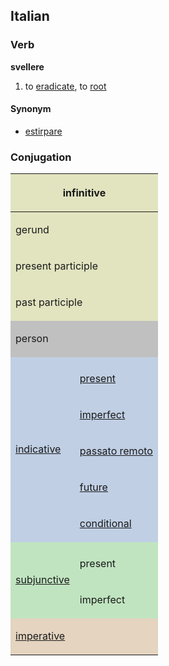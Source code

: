 ==Italian==
===Verb===
'''svellere'''

# to [[eradicate]], to [[root]]

====Synonym====
*[[estirpare]]

===Conjugation===

<center>
{| style="background:#F0F0F0"

|-
! colspan="3" style="background:#e2e4c0" | infinitive
| colspan="5" | svellere

|-
! colspan="3" style="background:#e2e4c0" | gerund
| colspan="5" | svellendo

|-
! colspan="3" style="background:#e2e4c0" | present participle
| colspan="5" | [[svellente]]

|-
! colspan="3" style="background:#e2e4c0" | past participle
| colspan="5" | [[svelto]]

|-
! colspan="2" rowspan="2" style="background:#C0C0C0" | person
! colspan="3" style="background:#C0C0C0" | singular
! colspan="3" style="background:#C0C0C0" | plural

|-
! style="background:#C0C0C0;width:12.5%" | first
! style="background:#C0C0C0;width:12.5%" | second
! style="background:#C0C0C0;width:12.5%" | third
! style="background:#C0C0C0;width:12.5%" | first
! style="background:#C0C0C0;width:12.5%" | second
! style="background:#C0C0C0;width:12.5%" | third

|-
! rowspan="6" style="background:#c0cfe4" | [[indicative]]

! style="background:#c0cfe4" colspan="1" | 
! style="background:#c0cfe4" | io
! style="background:#c0cfe4" | tu
! style="background:#c0cfe4" | lui/lei
! style="background:#c0cfe4" | noi
! style="background:#c0cfe4" | voi
! style="background:#c0cfe4" | loro

|-
! style="height:3em;background:#c0cfe4" | [[present]]
| svello, svelgo
| svelli
| svelle
| svelliamo
| svellete
| svellono, svelgono

|-
! style="height:3em;background:#c0cfe4" | [[imperfect]]
| svellevo
| svellevi
| svelleva
| svellevamo
| svellevate
| svellevano

|-
! style="height:3em;background:#c0cfe4" | [[passato remoto]]
| svelsi
| svellesti
| svelse
| svellemmo
| svelleste
| svelsero

|-
! style="height:3em;background:#c0cfe4" | [[future]]
| svellerò
| svellerai
| svellerà
| svelleremo
| svellerete
| svelleranno

|-
! style="height:3em;background:#c0cfe4" | [[conditional]]
| svellerei
| svelleresti
| svellerebbe
| svelleremmo
| svellereste
| svellerebbero

|-
! rowspan="3" style="background:#c0e4c0" |[[subjunctive]]
! style="background:#c0e4c0" | 
! style="background:#c0e4c0" | che io
! style="background:#c0e4c0" | che tu
! style="background:#c0e4c0" | che lui/che lei
! style="background:#c0e4c0" | che noi
! style="background:#c0e4c0" | che voi
! style="background:#c0e4c0" | che loro

|-
! style="height:3em;background:#c0e4c0" | present
| svella, svelga
| svella, svelga
| svella, svelga
| svelliamo
| svelliate
| svellano, svelgano

|-
! style="height:3em;background:#c0e4c0" rowspan="1" | imperfect
| svellessi
| svellessi
| svellesse
| svellessimo
| svelleste
| svellessero

|-
! colspan="2" rowspan="2" style="height:3em;background:#e4d4c0" | [[imperative]]
! style="background:#e4d4c0" | -
! style="background:#e4d4c0" | tu
! style="background:#e4d4c0" | lui/lei
! style="background:#e4d4c0" | noi
! style="background:#e4d4c0" | voi
! style="background:#e4d4c0" | loro

|-
|
| svelli
| svella, svelga
| svelliamo
| svellete
| svellano, svelgano

|}
</center>